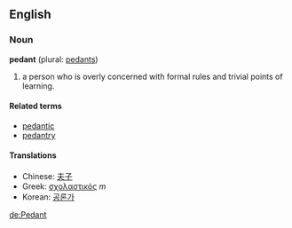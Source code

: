 ==English==
===Noun===
'''pedant''' (plural: [[pedants]])

#a person who is overly concerned with formal rules and trivial points of learning.

====Related terms====
*[[pedantic]]
*[[pedantry]]

====Translations====
*Chinese: [[夫子]]
*Greek: [[σχολαστικός]] ''m''
*Korean: [[공론가]]

[[de:Pedant]]